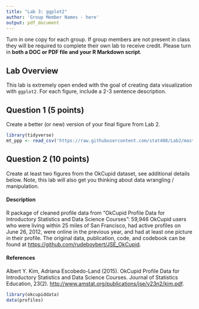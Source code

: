 ```yaml
---
title: "Lab 3: ggplot2"
author: 'Group Member Names - here'
output: pdf_document
---
```

Turn in one copy for each group. If group members are not present in class they will be required to complete their own lab to receive credit. Please turn in **both a DOC or PDF file and your R Markdown script**. 

## Lab Overview
This lab is extremely open ended with the goal of creating data visualization with `ggplot2`. For each figure, include a 2-3 sentence description.

## Question 1 (5 points)

Create a better (or new) version of your final figure from Lab 2.

```r
library(tidyverse)
mt_ppp <- read_csv('https://raw.githubusercontent.com/stat408/Lab2/master/MT_PPP.csv')
```



## Question 2 (10 points)

Create at least two figures from the OkCupid dataset, see additional details below. Note, this lab will also get you thinking about data wrangling / manipulation.


#### Description
R package of cleaned profile data from "OkCupid Profile Data for Introductory Statistics and Data Science Courses": 59,946 OkCupid users who were living within 25 miles of San Francisco, had active profiles on June 26, 2012, were online in the previous year, and had at least one picture in their profile. The original data, publication, code, and codebook can be found at [https://github.com/rudeboybert/JSE_OkCupid](https://github.com/rudeboybert/JSE_OkCupid).

#### References
Albert Y. Kim, Adriana Escobedo-Land (2015). OkCupid Profile Data for Introductory Statistics and Data Science Courses. Journal of Statistics Education, 23(2). [http://www.amstat.org/publications/jse/v23n2/kim.pdf](http://www.amstat.org/ publications/jse/v23n2/kim.pdf).


```r
library(okcupiddata)
data(profiles)
```

